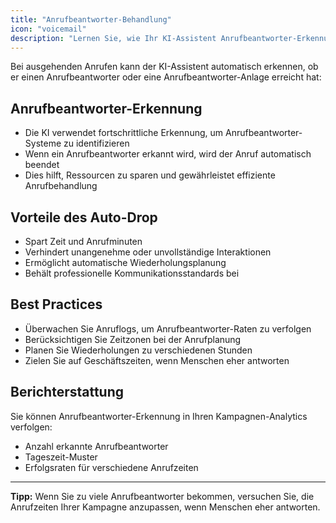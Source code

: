```yaml
---
title: "Anrufbeantworter-Behandlung"
icon: "voicemail"
description: "Lernen Sie, wie Ihr KI-Assistent Anrufbeantworter-Erkennung in ausgehenden Anrufen behandelt"
---
```


Bei ausgehenden Anrufen kann der KI-Assistent automatisch erkennen, ob er einen Anrufbeantworter oder eine Anrufbeantworter-Anlage erreicht hat:

## Anrufbeantworter-Erkennung

- Die KI verwendet fortschrittliche Erkennung, um Anrufbeantworter-Systeme zu identifizieren
- Wenn ein Anrufbeantworter erkannt wird, wird der Anruf automatisch beendet
- Dies hilft, Ressourcen zu sparen und gewährleistet effiziente Anrufbehandlung

## Vorteile des Auto-Drop

- Spart Zeit und Anrufminuten
- Verhindert unangenehme oder unvollständige Interaktionen
- Ermöglicht automatische Wiederholungsplanung
- Behält professionelle Kommunikationsstandards bei

## Best Practices

- Überwachen Sie Anruflogs, um Anrufbeantworter-Raten zu verfolgen
- Berücksichtigen Sie Zeitzonen bei der Anrufplanung
- Planen Sie Wiederholungen zu verschiedenen Stunden
- Zielen Sie auf Geschäftszeiten, wenn Menschen eher antworten

## Berichterstattung

Sie können Anrufbeantworter-Erkennung in Ihren Kampagnen-Analytics verfolgen:

- Anzahl erkannte Anrufbeantworter
- Tageszeit-Muster
- Erfolgsraten für verschiedene Anrufzeiten

---

**Tipp:** Wenn Sie zu viele Anrufbeantworter bekommen, versuchen Sie, die Anrufzeiten Ihrer Kampagne anzupassen, wenn Menschen eher antworten. 
